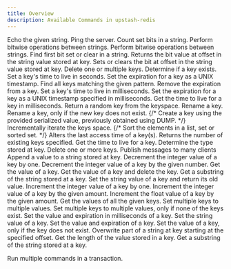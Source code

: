 ```yaml
---
title: Overview
description: Available Commands in upstash-redis
---
```


<AccordionGroup>

<Accordion title="Auth">
<CardGroup cols={3}>

<Card title="ECHO" href="/oss/sdks/py/redis/commands/auth/echo">
  Echo the given string.
</Card>

<Card title="PING" href="/oss/sdks/py/redis/commands/auth/ping">
    Ping the server.
</Card>
</CardGroup>
</Accordion>
<Accordion title="Bitmap">
<CardGroup cols={3}>

<Card title="BITCOUNT" href="/oss/sdks/py/redis/commands/bitmap/bitcount">
    Count set bits in a string.
</Card>
<Card title="BITFIELD" href="/oss/sdks/py/redis/commands/bitmap/bitfield">
    Perform bitwise operations between strings.
</Card>
<Card title="BITOP" href="/oss/sdks/py/redis/commands/bitmap/bitop">
    Perform bitwise operations between strings.
</Card>
<Card title="BITPOS" href="/oss/sdks/py/redis/commands/bitmap/bitpos">
    Find first bit set or clear in a string.
</Card>
<Card title="GETBIT" href="/oss/sdks/py/redis/commands/bitmap/getbit">
    Returns the bit value at offset in the string value stored at key.
</Card>
<Card title="SETBIT" href="/oss/sdks/py/redis/commands/bitmap/setbit">
    Sets or clears the bit at offset in the string value stored at key.
</Card>
</CardGroup>
</Accordion>
<Accordion title="Generic">
<CardGroup cols={3}>
<Card title="DEL" href="/oss/sdks/py/redis/commands/generic/del">
    Delete one or multiple keys.
</Card>
<Card title="EXISTS" href="/oss/sdks/py/redis/commands/generic/exists">
    Determine if a key exists.
</Card>
<Card title="EXPIRE" href="/oss/sdks/py/redis/commands/generic/expire">
    Set a key's time to live in seconds.
</Card>
<Card title="EXPIREAT" href="/oss/sdks/py/redis/commands/generic/expireat">
    Set the expiration for a key as a UNIX timestamp.
</Card>
<Card title="KEYS" href="/oss/sdks/py/redis/commands/generic/keys">
    Find all keys matching the given pattern.
</Card>
<Card title="PERSIST" href="/oss/sdks/py/redis/commands/generic/persist">
    Remove the expiration from a key.
</Card>
<Card title="PEXPIRE" href="/oss/sdks/py/redis/commands/generic/pexpire">
    Set a key's time to live in milliseconds.
</Card>
<Card title="PEXPIREAT" href="/oss/sdks/py/redis/commands/generic/pexpireat">
    Set the expiration for a key as a UNIX timestamp specified in milliseconds.
</Card>
<Card title="PTTL" href="/oss/sdks/py/redis/commands/generic/pttl">
    Get the time to live for a key in milliseconds.
</Card>
<Card title="RANDOMKEY" href="/oss/sdks/py/redis/commands/generic/randomkey">
    Return a random key from the keyspace.
</Card>
<Card title="RENAME" href="/oss/sdks/py/redis/commands/generic/rename">
    Rename a key.
</Card>
<Card title="RENAMENX" href="/oss/sdks/py/redis/commands/generic/renamenx">
    Rename a key, only if the new key does not exist.
</Card>
{/* <Card title="RESTORE" href="/oss/sdks/py/redis/commands/generic/restore">
    Create a key using the provided serialized value, previously obtained using DUMP.
</Card> */}
<Card title="SCAN" href="/oss/sdks/py/redis/commands/generic/scan">
    Incrementally iterate the keys space.
</Card>
{/* <Card title="SORT" href="/oss/sdks/py/redis/commands/generic/sort">
    Sort the elements in a list, set or sorted set.
</Card> */}
<Card title="TOUCH" href="/oss/sdks/py/redis/commands/generic/touch">
    Alters the last access time of a key(s). Returns the number of existing keys specified.
</Card>
<Card title="TTL" href="/oss/sdks/py/redis/commands/generic/ttl">
    Get the time to live for a key.
</Card>
<Card title="TYPE" href="/oss/sdks/py/redis/commands/generic/type">
    Determine the type stored at key.
</Card>
<Card title="UNLINK" href="/oss/sdks/py/redis/commands/generic/unlink">
    Delete one or more keys.
</Card>
</CardGroup>
</Accordion>
<Accordion title="Hash">
<CardGroup cols={3}>

<Card title="HDEL" href="/oss/sdks/py/redis/commands/hash/hdel">

</Card>
<Card title="HEXISTS" href="/oss/sdks/py/redis/commands/hash/hexists">

</Card>
<Card title="HGET" href="/oss/sdks/py/redis/commands/hash/hget">

</Card>
<Card title="HGETALL" href="/oss/sdks/py/redis/commands/hash/hgetall">

</Card>
<Card title="HINCRBY" href="/oss/sdks/py/redis/commands/hash/hincrby">

</Card>
<Card title="HINCRBYFLOAT" href="/oss/sdks/py/redis/commands/hash/hincrbyfloat">

</Card>
<Card title="HKEYS" href="/oss/sdks/py/redis/commands/hash/hkeys">

</Card>
<Card title="HLEN" href="/oss/sdks/py/redis/commands/hash/hlen">

</Card>
<Card title="HMGET" href="/oss/sdks/py/redis/commands/hash/hmget">

</Card>
<Card title="HRANDFIELD" href="/oss/sdks/py/redis/commands/hash/hrandfield">

</Card>
<Card title="HSCAN" href="/oss/sdks/py/redis/commands/hash/hscan">

</Card>
<Card title="HSET" href="/oss/sdks/py/redis/commands/hash/hset">

</Card>
<Card title="HSET" href="/oss/sdks/py/redis/commands/hash/hmset">

</Card>
<Card title="HSETNX" href="/oss/sdks/py/redis/commands/hash/hsetnx">

</Card>
<Card title="HSTRLEN" href="/oss/sdks/py/redis/commands/hash/hstrlen">

</Card>
<Card title="HVALS" href="/oss/sdks/py/redis/commands/hash/hvals">
    
</Card>

</CardGroup>
</Accordion>

<Accordion title="List">
<CardGroup cols={3}>

<Card title="LINDEX" href="/oss/sdks/py/redis/commands/list/lindex">

</Card>
<Card title="LINSERT" href="/oss/sdks/py/redis/commands/list/linsert">

</Card>
<Card title="LLEN" href="/oss/sdks/py/redis/commands/list/llen">

</Card>
<Card title="LMOVE" href="/oss/sdks/py/redis/commands/list/lmove">

</Card>
<Card title="LPOP" href="/oss/sdks/py/redis/commands/list/lpop">

</Card>
<Card title="LPOS" href="/oss/sdks/py/redis/commands/list/lpos">

</Card>
<Card title="LPUSH" href="/oss/sdks/py/redis/commands/list/lpush">

</Card>
<Card title="LPUSHX" href="/oss/sdks/py/redis/commands/list/lpushx">

</Card>
<Card title="LRANGE" href="/oss/sdks/py/redis/commands/list/lrange">

</Card>
<Card title="LREM" href="/oss/sdks/py/redis/commands/list/lrem">

</Card>
<Card title="LSET" href="/oss/sdks/py/redis/commands/list/lset">

</Card>
<Card title="LTRIM" href="/oss/sdks/py/redis/commands/list/ltrim">

</Card>
<Card title="RPOP" href="/oss/sdks/py/redis/commands/list/rpop">

</Card>
<Card title="RPUSH" href="/oss/sdks/py/redis/commands/list/rpush">

</Card>
<Card title="RPUSHX" href="/oss/sdks/py/redis/commands/list/rpushx">

</Card>

</CardGroup>
</Accordion>
<Accordion title="PubSub">
<CardGroup cols={3}>
<Card title="PUBLISH" href="/oss/sdks/py/redis/commands/pubsub/publish">
Publish messages to many clients
</Card>
</CardGroup>
</Accordion>
<Accordion title="Scripts">
<CardGroup cols={3}>

<Card title="EVAL" href="/oss/sdks/py/redis/commands/scripts/eval">

</Card>
<Card title="EVELSHA" href="/oss/sdks/py/redis/commands/scripts/evalsha">

</Card>
<Card title="SCRIPT EXISTS" href="/oss/sdks/py/redis/commands/scripts/script_exists">

</Card>
<Card title="SCRIPT FLUSH" href="/oss/sdks/py/redis/commands/scripts/script_flush">

</Card>
<Card title="SCRIPT LOAD" href="/oss/sdks/py/redis/commands/scripts/script_load">

</Card>

</CardGroup>
</Accordion>
<Accordion title="Server">
<CardGroup cols={3}>
<Card title="DBSIZE" href="/oss/sdks/py/redis/commands/server/dbsize">

</Card>
<Card title="FLUSHALL" href="/oss/sdks/py/redis/commands/server/flushall">

</Card>
<Card title="FLUSHDB" href="/oss/sdks/py/redis/commands/server/flushdb">

</Card>
</CardGroup>
</Accordion>
<Accordion title="Set">
<CardGroup cols={3}>
<Card title="SADD" href="/oss/sdks/py/redis/commands/set/sadd">

</Card>
<Card title="SCARD" href="/oss/sdks/py/redis/commands/set/scard">

</Card>
<Card title="SDIFF" href="/oss/sdks/py/redis/commands/set/sdiff">

</Card>
<Card title="SDIFFSTORE" href="/oss/sdks/py/redis/commands/set/sdiffstore">

</Card>
<Card title="SINTER" href="/oss/sdks/py/redis/commands/set/sinter">

</Card>
<Card title="SINTERSTORE" href="/oss/sdks/py/redis/commands/set/sinterstore">

</Card>
<Card title="SISMEMBER" href="/oss/sdks/py/redis/commands/set/sismember">

</Card>
<Card title="SMEMBERS" href="/oss/sdks/py/redis/commands/set/smembers">

</Card>
<Card title="SMISMEMBER" href="/oss/sdks/py/redis/commands/set/smismember">

</Card>
<Card title="SMOVE" href="/oss/sdks/py/redis/commands/set/smove">

</Card>
<Card title="SPOP" href="/oss/sdks/py/redis/commands/set/spop">

</Card>
<Card title="SRANDMEMBER" href="/oss/sdks/py/redis/commands/set/srandmember">

</Card>
<Card title="SREM" href="/oss/sdks/py/redis/commands/set/srem">

</Card>
<Card title="SSCAN" href="/oss/sdks/py/redis/commands/set/sscan">

</Card>
<Card title="SUNION" href="/oss/sdks/py/redis/commands/set/sunion">

</Card>
<Card title="SUNIONSTORE" href="/oss/sdks/py/redis/commands/set/sunionstore">

</Card>
</CardGroup>
</Accordion>
<Accordion title="Sorted Set">
<CardGroup cols={3}>
<Card title="ZADD" href="/oss/sdks/py/redis/commands/zset/zadd">

</Card>
<Card title="ZCARD" href="/oss/sdks/py/redis/commands/zset/zcard">

</Card>
<Card title="ZCOUNT" href="/oss/sdks/py/redis/commands/zset/zcount">

</Card>
<Card title="ZDIFFSTORE" href="/oss/sdks/py/redis/commands/zset/zdiffstore">

</Card>
<Card title="ZINCRBY" href="/oss/sdks/py/redis/commands/zset/zincrby">

</Card>
<Card title="ZINTERSTORE" href="/oss/sdks/py/redis/commands/zset/zinterstore">

</Card>
<Card title="ZLEXCOUNT" href="/oss/sdks/py/redis/commands/zset/zlexcount">

</Card>
<Card title="ZMSCORE" href="/oss/sdks/py/redis/commands/zset/zmscore">

</Card>
<Card title="ZPOPMAX" href="/oss/sdks/py/redis/commands/zset/zpopmax">

</Card>
<Card title="ZPOPMIN" href="/oss/sdks/py/redis/commands/zset/zpopmin">

</Card>
<Card title="ZRANGE" href="/oss/sdks/py/redis/commands/zset/zrange">

</Card>
<Card title="ZRANK" href="/oss/sdks/py/redis/commands/zset/zrank">

</Card>
<Card title="ZREM" href="/oss/sdks/py/redis/commands/zset/zrem">

</Card>
<Card title="ZREMRANGEBYLEX" href="/oss/sdks/py/redis/commands/zset/zremrangebylex">

</Card>
<Card title="ZREMRANGEBYRANK" href="/oss/sdks/py/redis/commands/zset/zremrangebyrank">

</Card>
<Card title="ZREMRANGEBYSCORE" href="/oss/sdks/py/redis/commands/zset/zremrangebyscore">

</Card>
<Card title="ZREVRANK" href="/oss/sdks/py/redis/commands/zset/zrevrank">

</Card>
<Card title="ZSCAN" href="/oss/sdks/py/redis/commands/zset/zscan">

</Card>
<Card title="ZSCORE" href="/oss/sdks/py/redis/commands/zset/zscore">

</Card>
<Card title="ZUNIONSTORE" href="/oss/sdks/py/redis/commands/zset/zunionstore">

</Card>
</CardGroup>
</Accordion>

<Accordion title="String">

<CardGroup cols={3}>

<Card title="APPEND" href="/oss/sdks/py/redis/commands/string/append">
  Append a value to a string stored at key.
</Card>
<Card title="DECR" href="/oss/sdks/py/redis/commands/string/decr">
  Decrement the integer value of a key by one.
</Card>
<Card title="DECRBY" href="/oss/sdks/py/redis/commands/string/decrby">
  Decrement the integer value of a key by the given number.
</Card>
<Card title="GET" href="/oss/sdks/py/redis/commands/string/get">
  Get the value of a key.
</Card>
<Card title="GETDEL" href="/oss/sdks/py/redis/commands/string/getdel">
  Get the value of a key and delete the key.
</Card>
<Card title="GETRANGE" href="/oss/sdks/py/redis/commands/string/getrange">
  Get a substring of the string stored at a key.
</Card>
<Card title="GETSET" href="/oss/sdks/py/redis/commands/string/getset">
  Set the string value of a key and return its old value.
</Card>
<Card title="INCR" href="/oss/sdks/py/redis/commands/string/incr">
  Increment the integer value of a key by one.
</Card>
<Card title="INCRBY" href="/oss/sdks/py/redis/commands/string/incrby">
  Increment the integer value of a key by the given amount.
</Card>
<Card title="INCRBYFLOAT" href="/oss/sdks/py/redis/commands/string/incrbyfloat">
  Increment the float value of a key by the given amount.
</Card>
<Card title="MGET" href="/oss/sdks/py/redis/commands/string/mget">
  Get the values of all the given keys.
</Card>
<Card title="MSET" href="/oss/sdks/py/redis/commands/string/mset">
  Set multiple keys to multiple values.
</Card>
<Card title="MSETNX" href="/oss/sdks/py/redis/commands/string/msetnx">
  Set multiple keys to multiple values, only if none of the keys exist.
</Card>
<Card title="PSETEX" href="/oss/sdks/py/redis/commands/string/psetex">
  Set the value and expiration in milliseconds of a key.
</Card>
<Card title="SET" href="/oss/sdks/py/redis/commands/string/set">
  Set the string value of a key.
</Card>
<Card title="SETEX" href="/oss/sdks/py/redis/commands/string/setex">
  Set the value and expiration of a key.
</Card>
<Card title="SETNX" href="/oss/sdks/py/redis/commands/string/setnx">
  Set the value of a key, only if the key does not exist.
</Card>
<Card title="SETRANGE" href="/oss/sdks/py/redis/commands/string/setrange">
  Overwrite part of a string at key starting at the specified offset.
</Card>
<Card title="STRLEN" href="/oss/sdks/py/redis/commands/string/strlen">
  Get the length of the value stored in a key.
</Card>
<Card title="SUBSTR" href="/oss/sdks/py/redis/commands/string/substr">
  Get a substring of the string stored at a key.
</Card>

</CardGroup></Accordion>
<Accordion title="Transactions">
<Card title="TRANSACTION" href="/oss/sdks/py/redis/commands/transaction">
  Run multiple commands in a transaction.
</Card>
</Accordion>
</AccordionGroup>
